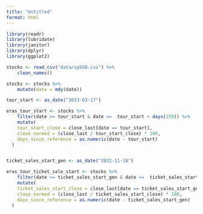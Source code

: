 ```yaml
---
title: "Untitled"
format: html
---
```



```r
library(readr)
library(lubridate)
library(janitor)
library(dplyr)
library(ggplot2)
```


```r
stocks <- read_csv("data/sp500.csv") %>% 
    clean_names()
```


```r
stocks <- stocks %>% 
    mutate(date = mdy(date))
```


```r

tour_start <- as_date("2023-03-17")

eras_tour_start <- stocks %>% 
    filter(date >= tour_start & date <=  tour_start + days(250)) %>% 
    mutate(
    tour_start_close = close_last[date == tour_start], 
    close_normed = (close_last / tour_start_close) * 100,
    days_since_reference = as.numeric(date - tour_start)
  )


ticket_sales_start_gen <- as_date("2022-11-18")

eras_tour_ticket_sale_start <- stocks %>% 
    filter(date >= ticket_sales_start_gen & date <=  ticket_sales_start_gen + days(250)) %>% 
    mutate(
    ticket_sales_start_close = close_last[date == ticket_sales_start_gen], 
    close_normed = (close_last / ticket_sales_start_close) * 100,
    days_since_reference = as.numeric(date - ticket_sales_start_gen)
  )

```
